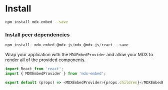 
<Meta title="Install" />

# Install

```sh
npm install mdx-embed --save
```

### Install peer dependencies

```js
npm install  mdx-embed @mdx-js/mdx @mdx-js/react --save
```

Wrap your application with the `MDXEmbedProvider` and allow your MDX to render all of the provided components.

```javascript
import React from 'react';
import { MDXEmbedProvider } from 'mdx-embed';

export default (props) => <MDXEmbedProvider>{props.children}</MDXEmbedProvider>;
```
